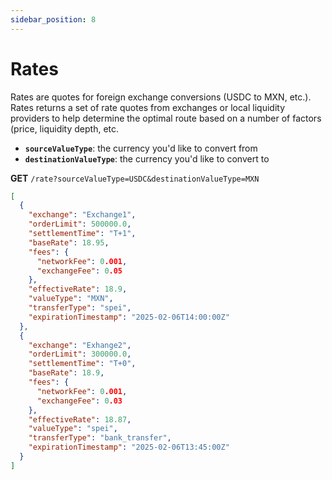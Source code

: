 ```yaml
---
sidebar_position: 8
---
```


# Rates

Rates are quotes for foreign exchange conversions (USDC to MXN, etc.). Rates returns a set of rate quotes from exchanges or local liquidity providers to help determine the optimal route based on a number of factors (price, liquidity depth, etc.

- **`sourceValueType`**: the currency you'd like to convert from
- **`destinationValueType`**: the currency you'd like to convert to

**GET** `/rate?sourceValueType=USDC&destinationValueType=MXN`

```json title="Response Body" showLineNumbers
[
  {
    "exchange": "Exchange1",
    "orderLimit": 500000.0,
    "settlementTime": "T+1",
    "baseRate": 18.95,
    "fees": {
      "networkFee": 0.001,
      "exchangeFee": 0.05
    },
    "effectiveRate": 18.9,
    "valueType": "MXN",
    "transferType": "spei",
    "expirationTimestamp": "2025-02-06T14:00:00Z"
  },
  {
    "exchange": "Exhange2",
    "orderLimit": 300000.0,
    "settlementTime": "T+0",
    "baseRate": 18.9,
    "fees": {
      "networkFee": 0.001,
      "exchangeFee": 0.03
    },
    "effectiveRate": 18.87,
    "valueType": "spei",
    "transferType": "bank_transfer",
    "expirationTimestamp": "2025-02-06T13:45:00Z"
  }
]
```
